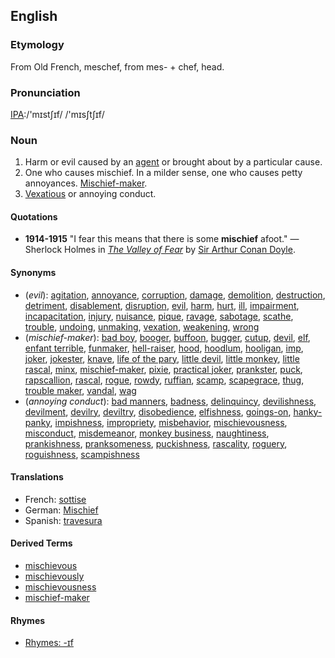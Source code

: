 ==English==
===Etymology===
From Old French, meschef, from mes- + chef, head.

===Pronunciation===
[[Pronunciation Guide|IPA]]:/'mɪstʃɪf/ /'mɪsʃtʃɪf/
===Noun===
#Harm or evil caused by an [[agent]] or brought about by a particular cause.
#One who causes mischief. In a milder sense, one who causes petty annoyances. [[Mischief-maker]].
#[[vex|Vexatious]] or annoying conduct.

====Quotations====
*'''1914-1915''' "I fear this means that there is some '''mischief''' afoot." &mdash; Sherlock Holmes in ''[[w:The_Valley_of_Fear|The Valley of Fear]]'' by [[w:Arthur_Conan_Doyle|Sir Arthur Conan Doyle]].

====Synonyms====
*(''evil''): [[agitation]], [[annoyance]], [[corruption]], [[damage]], [[demolition]], [[destruction]], [[detriment]], [[disablement]], [[disruption]], [[evil]], [[harm]], [[hurt]], [[ill]], [[impairment]], [[incapacitation]], [[injury]], [[nuisance]], [[pique]], [[ravage]], [[sabotage]], [[scathe]], [[trouble]], [[undoing]], [[unmaking]], [[vexation]], [[weakening]], [[wrong]]
*(''mischief-maker''): [[bad boy]], [[booger]], [[buffoon]], [[bugger]], [[cutup]], [[devil]], [[elf]], [[enfant terrible]], [[funmaker]], [[hell-raiser]], [[hood]], [[hoodlum]], [[hooligan]], [[imp]], [[joker]], [[jokester]], [[knave]], [[life of the pary]], [[little devil]], [[little monkey]], [[little rascal]], [[minx]], [[mischief-maker]], [[pixie]], [[practical joker]], [[prankster]], [[puck]], [[rapscallion]], [[rascal]], [[rogue]], [[rowdy]], [[ruffian]], [[scamp]], [[scapegrace]], [[thug]], [[trouble maker]], [[vandal]], [[wag]]
*(''annoying conduct''): [[bad manners]], [[badness]], [[delinquincy]], [[devilishness]], [[devilment]], [[devilry]], [[deviltry]], [[disobedience]], [[elfishness]], [[goings-on]], [[hanky-panky]], [[impishness]], [[impropriety]], [[misbehavior]], [[mischievousness]], [[misconduct]], [[misdemeanor]], [[monkey business]], [[naughtiness]], [[prankishness]], [[pranksomeness]], [[puckishness]], [[rascality]], [[roguery]], [[roguishness]], [[scampishness]]

====Translations====
*French: [[sottise]]
*German: [[Mischief]]
*Spanish: [[travesura]]

====Derived Terms====
*[[mischievous]]
*[[mischievously]]
*[[mischievousness]]
*[[mischief-maker]]

====Rhymes====
*[[Rhymes:English:-ɪf|Rhymes: -ɪf]]